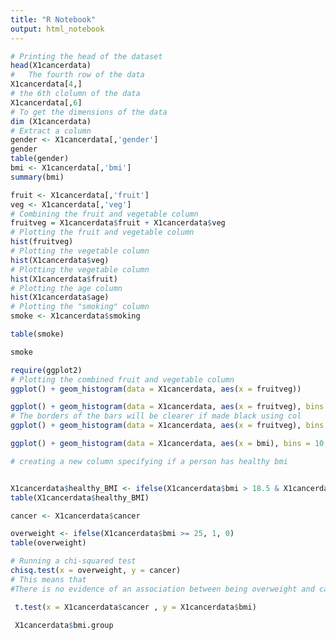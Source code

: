 ---
title: "R Notebook"
output: html_notebook
---








```{r data manipulation}
# Printing the head of the dataset
head(X1cancerdata)
#   The fourth row of the data
X1cancerdata[4,]
# the 6th clolumn of the data
X1cancerdata[,6]
# To get the dimensions of the data
dim (X1cancerdata)
# Extract a column
gender <- X1cancerdata[,'gender']
gender
table(gender)
bmi <- X1cancerdata[,'bmi']
summary(bmi)
```

```{r some_plotting}
fruit <- X1cancerdata[,'fruit']
veg <- X1cancerdata[,'veg']
# Combining the fruit and vegetable column
fruitveg = X1cancerdata$fruit + X1cancerdata$veg
# Plotting the fruit and vegetable column
hist(fruitveg) 
# Plotting the vegetable column
hist(X1cancerdata$veg)
# Plotting the vegetable column
hist(X1cancerdata$fruit)
# Plotting the age column
hist(X1cancerdata$age)
# Plotting the "smoking" column
smoke <- X1cancerdata$smoking

table(smoke)

smoke
```






```{r ggplot}

require(ggplot2)
# Plotting the combined fruit and vegetable column
ggplot() + geom_histogram(data = X1cancerdata, aes(x = fruitveg))

ggplot() + geom_histogram(data = X1cancerdata, aes(x = fruitveg), bins = 10)
# The borders of the bars will be clearer if made black using col
ggplot() + geom_histogram(data = X1cancerdata, aes(x = fruitveg), bins = 10, fill = "darkgreen", col = "black")

ggplot() + geom_histogram(data = X1cancerdata, aes(x = bmi), bins = 10, fill = "darkgreen", col = "black")

# creating a new column specifying if a person has healthy bmi


X1cancerdata$healthy_BMI <- ifelse(X1cancerdata$bmi > 18.5 & X1cancerdata$bmi < 25, 1, 0)
table(X1cancerdata$healthy_BMI)

```

```{r hypothesis test}

cancer <- X1cancerdata$cancer

overweight <- ifelse(X1cancerdata$bmi >= 25, 1, 0)
table(overweight)

# Running a chi-squared test
chisq.test(x = overweight, y = cancer)
# This means that 
#There is no evidence of an association between being overweight and cancer in this data set

 t.test(x = X1cancerdata$cancer , y = X1cancerdata$bmi)

 X1cancerdata$bmi.group

```

